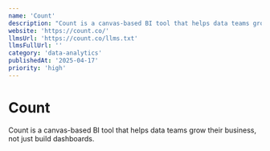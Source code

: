 ```yaml
---
name: 'Count'
description: "Count is a canvas-based BI tool that helps data teams grow their business, not just build dashboards."
website: 'https://count.co/'
llmsUrl: 'https://count.co/llms.txt'
llmsFullUrl: ''
category: 'data-analytics'
publishedAt: '2025-04-17'
priority: 'high'
---
```


# Count

Count is a canvas-based BI tool that helps data teams grow their business, not just build dashboards.
